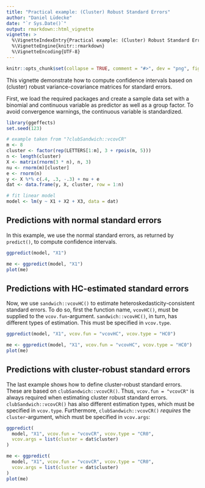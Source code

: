 ```yaml
---
title: "Practical example: (Cluster) Robust Standard Errors"
author: "Daniel Lüdecke"
date: "`r Sys.Date()`"
output: rmarkdown::html_vignette
vignette: >
  %\VignetteIndexEntry{Practical example: (Cluster) Robust Standard Errors}
  %\VignetteEngine{knitr::rmarkdown}
  %\VignetteEncoding{UTF-8}
---
```


```r
knitr::opts_chunk$set(collapse = TRUE, comment = "#>", dev = "png", fig.width = 7, fig.height = 5, message = FALSE, warning = FALSE)
```

This vignette demonstrate how to compute confidence intervals based on (cluster) robust variance-covariance matrices for standard errors.

First, we load the required packages and create a sample data set with a binomial and continuous variable as predictor as well as a group factor. To avoid convergence warnings, the continuous variable is standardized.

```r
library(ggeffects)
set.seed(123)

# example taken from "?clubSandwich::vcovCR"
m <- 8
cluster <- factor(rep(LETTERS[1:m], 3 + rpois(m, 5)))
n <- length(cluster)
X <- matrix(rnorm(3 * n), n, 3)
nu <- rnorm(m)[cluster]
e <- rnorm(n)
y <- X %*% c(.4, .3, -.3) + nu + e
dat <- data.frame(y, X, cluster, row = 1:n)

# fit linear model
model <- lm(y ~ X1 + X2 + X3, data = dat)
```

## Predictions with normal standard errors

In this example, we use the normal standard errors, as returned by `predict()`, to compute confidence intervals.

```r
ggpredict(model, "X1")
```

```r
me <- ggpredict(model, "X1")
plot(me)
```

## Predictions with HC-estimated standard errors

Now, we use `sandwich::vcovHC()` to estimate heteroskedasticity-consistent standard errors. To do so, first the function name, `vcovHC()`, must be supplied to the `vcov.fun`-argument. `sandwich::vcovHC()`, in turn, has different types of estimation. This must be specified in `vcov.type`.

```r
ggpredict(model, "X1", vcov.fun = "vcovHC", vcov.type = "HC0")
```

```r
me <- ggpredict(model, "X1", vcov.fun = "vcovHC", vcov.type = "HC0")
plot(me)
```

## Predictions with cluster-robust standard errors

The last example shows how to define cluster-robust standard errors. These are based on `clubSandwich::vcovCR()`. Thus, `vcov.fun = "vcovCR"` is always required when estimating cluster robust standard errors. `clubSandwich::vcovCR()` has also different estimation types, which must be specified in `vcov.type`. Furthermore, `clubSandwich::vcovCR()` *requires* the `cluster`-argument, which must be specified in `vcov.args`:

```r
ggpredict(
  model, "X1", vcov.fun = "vcovCR", vcov.type = "CR0", 
  vcov.args = list(cluster = dat$cluster)
)
```

```r
me <- ggpredict(
  model, "X1", vcov.fun = "vcovCR", vcov.type = "CR0", 
  vcov.args = list(cluster = dat$cluster)
)
plot(me)
```

